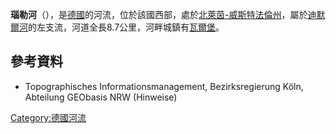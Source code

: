 {{Expand language|1=de|time=2020-08-09T10:11:21+00:00}}
{{Coord|51|30|42.9|N|9|4|32.15|E|display=title}}

'''瑙勒河'''（{{lang-de|Naure}}），是[[德國|德國]]的河流，位於該國西部，處於[[北萊茵-威斯特法倫州|北萊茵-威斯特法倫州]]，屬於[[迪默爾河|迪默爾河]]的左支流，河道全長8.7公里，河畔城鎮有[[瓦爾堡|瓦爾堡]]。

==參考資料==
* Topographisches Informationsmanagement, Bezirksregierung Köln, Abteilung GEObasis NRW (Hinweise)

{{Germany-geo-stub}}
[[Category:德國河流|Category:德國河流]]